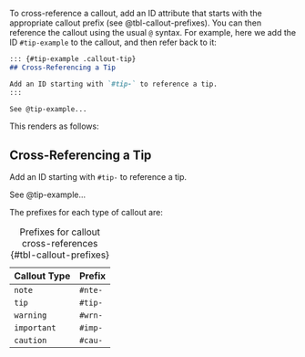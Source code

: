 To cross-reference a callout, add an ID attribute that starts with the appropriate callout prefix (see @tbl-callout-prefixes). You can then reference the callout using the usual `@` syntax. For example, here we add the ID `#tip-example` to the callout, and then refer back to it:

``` markdown
::: {#tip-example .callout-tip}
## Cross-Referencing a Tip

Add an ID starting with `#tip-` to reference a tip.
:::

See @tip-example...
```

This renders as follows:

::: {.border .p-3}
::: {#tip-example .callout-tip}
## Cross-Referencing a Tip

Add an ID starting with `#tip-` to reference a tip.
:::

See @tip-example...
:::

The prefixes for each type of callout are:

| Callout Type | Prefix  |
|--------------|---------|
| `note`       | `#nte-` |
| `tip`        | `#tip-` |
| `warning`    | `#wrn-` |
| `important`  | `#imp-` |
| `caution`    | `#cau-` |

: Prefixes for callout cross-references {#tbl-callout-prefixes}